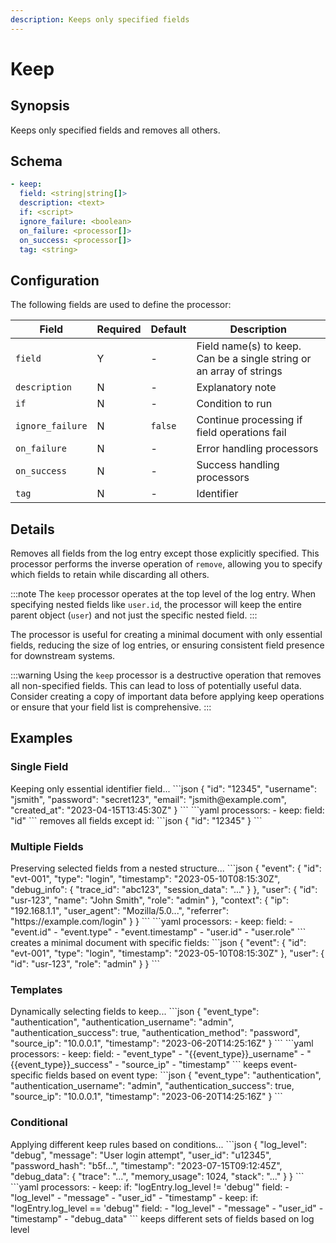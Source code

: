 ```yaml
---
description: Keeps only specified fields
---
```


# Keep

## Synopsis

Keeps only specified fields and removes all others.

## Schema

```yaml {2}
- keep:
  field: <string|string[]>
  description: <text>
  if: <script>
  ignore_failure: <boolean>
  on_failure: <processor[]>
  on_success: <processor[]>
  tag: <string>
```

## Configuration

The following fields are used to define the processor:

|Field|Required|Default|Description|
|---|---|---|---|
|`field`|Y|-|Field name(s) to keep. Can be a single string or an array of strings|
|`description`|N|-|Explanatory note|
|`if`|N|-|Condition to run|
|`ignore_failure`|N|`false`|Continue processing if field operations fail|
|`on_failure`|N|-|Error handling processors|
|`on_success`|N|-|Success handling processors|
|`tag`|N|-|Identifier|

## Details

Removes all fields from the log entry except those explicitly specified. This processor performs the inverse operation of `remove`, allowing you to specify which fields to retain while discarding all others.

:::note
The `keep` processor operates at the top level of the log entry. When specifying nested fields like `user.id`, the processor will keep the entire parent object (`user`) and not just the specific nested field.
:::

The processor is useful for creating a minimal document with only essential fields, reducing the size of log entries, or ensuring consistent field presence for downstream systems.

:::warning
Using the `keep` processor is a destructive operation that removes all non-specified fields. This can lead to loss of potentially useful data. Consider creating a copy of important data before applying keep operations or ensure that your field list is comprehensive.
:::

## Examples

### Single Field

<ExampleGrid>
  <CommentCol>
    Keeping only essential identifier field...
  </CommentCol>
  <CodeCol>
    ```json
    {
      "id": "12345",
      "username": "jsmith",
      "password": "secret123",
      "email": "jsmith@example.com",
      "created_at": "2023-04-15T13:45:30Z"
    }
    ```
    ```yaml
    processors:
      - keep:
          field: "id"
    ```
  </CodeCol>
  <CommentCol>
    removes all fields except id:
  </CommentCol>
  <CodeCol>
    ```json
    {
      "id": "12345"
    }
    ```
  </CodeCol>
</ExampleGrid>

### Multiple Fields

<ExampleGrid>
  <CommentCol>
    Preserving selected fields from a nested structure...
  </CommentCol>
  <CodeCol>
    ```json
    {
      "event": {
        "id": "evt-001",
        "type": "login",
        "timestamp": "2023-05-10T08:15:30Z",
        "debug_info": { "trace_id": "abc123", "session_data": "..." }
      },
      "user": {
        "id": "usr-123",
        "name": "John Smith",
        "role": "admin"
      },
      "context": {
        "ip": "192.168.1.1",
        "user_agent": "Mozilla/5.0...",
        "referrer": "https://example.com/login"
      }
    }
    ```
    ```yaml
    processors:
      - keep:
          field: 
            - "event.id"
            - "event.type"
            - "event.timestamp"
            - "user.id"
            - "user.role"
    ```
  </CodeCol>
  <CommentCol>
    creates a minimal document with specific fields:
  </CommentCol>
  <CodeCol>
    ```json
    {
      "event": {
        "id": "evt-001",
        "type": "login",
        "timestamp": "2023-05-10T08:15:30Z"
      },
      "user": {
        "id": "usr-123",
        "role": "admin"
      }
    }
    ```
  </CodeCol>
</ExampleGrid>

### Templates

<ExampleGrid>
  <CommentCol>
    Dynamically selecting fields to keep...
  </CommentCol>
  <CodeCol>
    ```json
    {
      "event_type": "authentication",
      "authentication_username": "admin",
      "authentication_success": true,
      "authentication_method": "password",
      "source_ip": "10.0.0.1",
      "timestamp": "2023-06-20T14:25:16Z"
    }
    ```
    ```yaml
    processors:
      - keep:
          field: 
            - "event_type"
            - "{{event_type}}_username"
            - "{{event_type}}_success"
            - "source_ip"
            - "timestamp"
    ```
  </CodeCol>
  <CommentCol>
    keeps event-specific fields based on event type:
  </CommentCol>
  <CodeCol>
    ```json
    {
      "event_type": "authentication",
      "authentication_username": "admin",
      "authentication_success": true,
      "source_ip": "10.0.0.1",
      "timestamp": "2023-06-20T14:25:16Z"
    }
    ```
  </CodeCol>
</ExampleGrid>

### Conditional

<ExampleGrid>
  <CommentCol>
    Applying different keep rules based on conditions...
  </CommentCol>
  <CodeCol>
    ```json
    {
      "log_level": "debug",
      "message": "User login attempt",
      "user_id": "u12345",
      "password_hash": "b5f...",
      "timestamp": "2023-07-15T09:12:45Z",
      "debug_data": {
        "trace": "...",
        "memory_usage": 1024,
        "stack": "..."
      }
    }
    ```
    ```yaml
    processors:
      - keep:
          if: "logEntry.log_level != 'debug'"
          field: 
            - "log_level"
            - "message"
            - "user_id"
            - "timestamp"
      - keep:
          if: "logEntry.log_level == 'debug'"
          field: 
            - "log_level"
            - "message"
            - "user_id"
            - "timestamp"
            - "debug_data"
    ```
  </CodeCol>
  <CommentCol>
    keeps different sets of fields based on log level
  </CommentCol>
</ExampleGrid>
